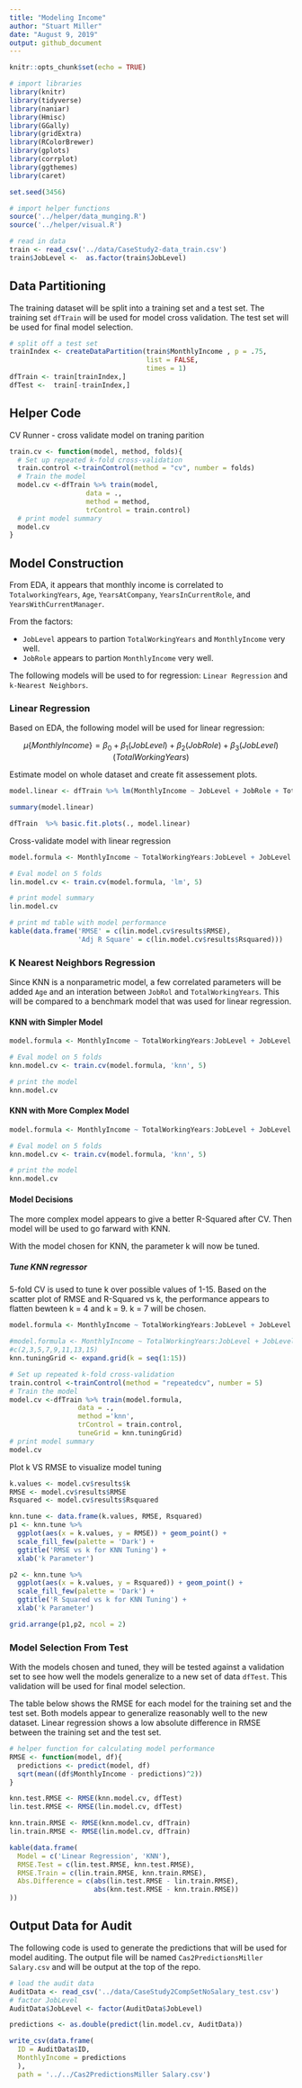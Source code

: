 ```yaml
---
title: "Modeling Income"
author: "Stuart Miller"
date: "August 9, 2019"
output: github_document
---
```


```r
knitr::opts_chunk$set(echo = TRUE)
```

```r


# import libraries
library(knitr)
library(tidyverse)
library(naniar)
library(Hmisc)
library(GGally)
library(gridExtra)
library(RColorBrewer)
library(gplots)
library(corrplot)
library(ggthemes)
library(caret)

set.seed(3456)

# import helper functions
source('../helper/data_munging.R')
source('../helper/visual.R')

# read in data
train <- read_csv('../data/CaseStudy2-data_train.csv')
train$JobLevel <-  as.factor(train$JobLevel)
```

## Data Partitioning

The training dataset will be split into a training set and a test set. The training set `dfTrain` will be used for model cross validation. The test set will be used for final model selection.

```r
# split off a test set
trainIndex <- createDataPartition(train$MonthlyIncome , p = .75, 
                                  list = FALSE, 
                                  times = 1)
dfTrain <- train[trainIndex,]
dfTest <-  train[-trainIndex,]
```

## Helper Code

CV Runner - cross validate model on traning parition

```r
train.cv <- function(model, method, folds){
  # Set up repeated k-fold cross-validation
  train.control <-trainControl(method = "cv", number = folds)
  # Train the model
  model.cv <-dfTrain %>% train(model,
                   data = .,
                   method = method,
                   trControl = train.control)
  # print model summary
  model.cv
}
```

## Model Construction

From EDA, it appears that monthly income is correlated to `TotalworkingYears`, `Age`, `YearsAtCompany`, `YearsInCurrentRole`, and `YearsWithCurrentManager`.

From the factors:

* `JobLevel` appears to partion `TotalWorkingYears` and `MonthlyIncome` very well.
* `JobRole` appears to partion `MonthlyIncome` very well.

The following models will be used to for regression: `Linear Regression` and `k-Nearest Neighbors`.

### Linear Regression

Based on EDA, the following model will be used for linear regression:

$$ \mu \lbrace MonthlyIncome \rbrace = \beta_0 + \beta_1 (JobLevel) + \beta_2(JobRole) + \beta_3(JobLevel)(TotalWorkingYears) $$

Estimate model on whole dataset and create fit assessement plots.

```r
model.linear <- dfTrain %>% lm(MonthlyIncome ~ JobLevel + JobRole + TotalWorkingYears:JobLevel, data = .)

summary(model.linear)

dfTrain  %>% basic.fit.plots(., model.linear)
```

Cross-validate model with linear regression

```r

model.formula <- MonthlyIncome ~ TotalWorkingYears:JobLevel + JobLevel + TotalWorkingYears:JobRole

# Eval model on 5 folds
lin.model.cv <- train.cv(model.formula, 'lm', 5)

# print model summary
lin.model.cv

# print md table with model performance
kable(data.frame('RMSE' = c(lin.model.cv$results$RMSE),
                 'Adj R Square' = c(lin.model.cv$results$Rsquared)))
```

### K Nearest Neighbors Regression

Since KNN is a nonparametric model, a few correlated parameters will be added `Age` and an interation between `JobRol` and `TotalWorkingYears`. This will be compared to a benchmark model that was used for linear regression.

#### KNN with Simpler Model

```r
model.formula <- MonthlyIncome ~ TotalWorkingYears:JobLevel + JobLevel + TotalWorkingYears:JobRole

# Eval model on 5 folds
knn.model.cv <- train.cv(model.formula, 'knn', 5)

# print the model
knn.model.cv
```

#### KNN with More Complex Model

```r
model.formula <- MonthlyIncome ~ TotalWorkingYears:JobLevel + JobLevel + JobLevel:Age + TotalWorkingYears:JobRole + JobRole

# Eval model on 5 folds
knn.model.cv <- train.cv(model.formula, 'knn', 5)

# print the model
knn.model.cv
```

#### Model Decisions

The more complex model appears to give a better R-Squared after CV. Then model will be used to go farward with KNN.

With the model chosen for KNN, the parameter k will now be tuned.

##### Tune KNN regressor

5-fold CV is used to tune k over possible values of 1-15. Based on the scatter plot of RMSE and R-Squared vs k, the performance appears to flatten bewteen k = 4 and k = 9. k = 7 will be chosen.

```r
model.formula <- MonthlyIncome ~ TotalWorkingYears:JobLevel + JobLevel + JobLevel:Age + TotalWorkingYears:JobRole + JobRole

#model.formula <- MonthlyIncome ~ TotalWorkingYears:JobLevel + JobLevel + TotalWorkingYears:JobRole
#c(2,3,5,7,9,11,13,15)
knn.tuningGrid <- expand.grid(k = seq(1:15))

# Set up repeated k-fold cross-validation
train.control <-trainControl(method = "repeatedcv", number = 5)
# Train the model
model.cv <-dfTrain %>% train(model.formula,
                 data = .,
                 method ='knn',
                 trControl = train.control,
                 tuneGrid = knn.tuningGrid)
# print model summary
model.cv
```

Plot k VS RMSE to visualize model tuning

```r
k.values <- model.cv$results$k
RMSE <- model.cv$results$RMSE
Rsquared <- model.cv$results$Rsquared

knn.tune <- data.frame(k.values, RMSE, Rsquared)
p1 <- knn.tune %>% 
  ggplot(aes(x = k.values, y = RMSE)) + geom_point() + 
  scale_fill_few(palette = 'Dark') + 
  ggtitle('RMSE vs k for KNN Tuning') +
  xlab('k Parameter')

p2 <- knn.tune %>% 
  ggplot(aes(x = k.values, y = Rsquared)) + geom_point() + 
  scale_fill_few(palette = 'Dark') + 
  ggtitle('R Squared vs k for KNN Tuning') +
  xlab('k Parameter')

grid.arrange(p1,p2, ncol = 2)
```

### Model Selection From Test

With the models chosen and tuned, they will be tested against a validation set to see how well the models generalize to a new set of data `dfTest`. This validation will be used for final model selection.

The table below shows the RMSE for each model for the training set and the test set. Both models appear to generalize reasonably well to the new dataset. Linear regression shows a low absolute difference in RMSE between the training set and the test set.


```r
# helper function for calculating model performance
RMSE <- function(model, df){
  predictions <- predict(model, df)
  sqrt(mean((df$MonthlyIncome - predictions)^2))
}

knn.test.RMSE <- RMSE(knn.model.cv, dfTest)
lin.test.RMSE <- RMSE(lin.model.cv, dfTest)

knn.train.RMSE <- RMSE(knn.model.cv, dfTrain)
lin.train.RMSE <- RMSE(lin.model.cv, dfTrain)

kable(data.frame(
  Model = c('Linear Regression', 'KNN'),
  RMSE.Test = c(lin.test.RMSE, knn.test.RMSE),
  RMSE.Train = c(lin.train.RMSE, knn.train.RMSE),
  Abs.Difference = c(abs(lin.test.RMSE - lin.train.RMSE),
                     abs(knn.test.RMSE - knn.train.RMSE))
))

```

## Output Data for Audit

The following code is used to generate the predictions that will be used for model auditing. The output file will be named `Cas2PredictionsMiller Salary.csv` and will be output at the top of the repo.

```r
# load the audit data
AuditData <- read_csv('../data/CaseStudy2CompSetNoSalary_test.csv')
# factor JobLevel
AuditData$JobLevel <- factor(AuditData$JobLevel)

predictions <- as.double(predict(lin.model.cv, AuditData))

write_csv(data.frame(
  ID = AuditData$ID,
  MonthlyIncome = predictions
  ), 
  path = '../../Cas2PredictionsMiller Salary.csv')

```








